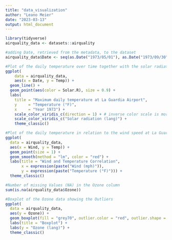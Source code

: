 ```yaml
---
title: "data_visualization"
author: "Leano Meier"
date: "2023-03-13"
output: html_document
---
```

```r
library(tidyverse)
airquality_data <- datasets::airquality

#adding Date, retrieved from the metadata, to the dataset
airquality_data$Date <- seq(as.Date("1973/05/01"), as.Date("1973/09/30"), 1)

#Plot of the daily temperature over time together with the solar radiation at this day
ggplot(
    data = airquality_data,
    aes(x = Date, y = Temp)) +
  geom_line() +
  geom_point(aes(color = Solar.R), size = 0.9) +
  labs(
    title = "Maximum daily temperature at La Guardia Airport",
    y     = "Temperature (°F)",
    x     = "Year 1973") +
    scale_color_viridis_c(direction = 1) + # inverse color scale is more intuitive here
    scale_color_viridis_c("Solar radiation (lang)") +
    theme_classic()

```


```r
#Plot of the daily temperature in relation to the wind speed at La Guardia
ggplot(
  data = airquality_data,
  aes(x = Wind, y = Temp)) +
  geom_point(size = 1) +
  geom_smooth(method = "lm", color = "red") +
  labs(title = "Wind and Temperature Correlation",
       x = expression(paste("Wind (mph)")), 
       y = expression(paste("Temperature (°F)"))) +
  theme_classic()

```
```r
#Number of missing Values (NA) in the Ozone column
sum(is.na(airquality_data$Ozone))

#Boxplot of the Ozone data showing the Outliers
ggplot(
  data = airquality_data,
  aes(y = Ozone)) +
  geom_boxplot(fill = "grey70", outlier.color = "red", outlier.shape = 18, outlier.size = 3) +
  labs(title = "Boxplot") +
  labs(y = "Ozone (lang)") +
  theme_classic()
```


